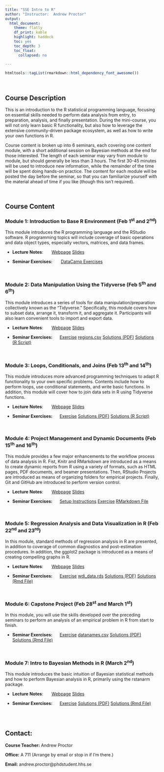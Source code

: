 ```yaml
---
title: "SSE Intro to R"
author: "Instructor:  Andrew Proctor"
output: 
  html_document:
    theme: flatly
    df_print: kable
    highlight: haddock
    toc: yes
    toc_depth: 3
    toc_float:
      collapsed: no
   
---
```

```r
htmltools::tagList(rmarkdown::html_dependency_font_awesome())
```

<br>

## Course Description

This is an introduction to the R statistical programming language, focusing on
essential skills needed to perform data analysis from entry, to preparation, analysis,
and finally presentation.  During the mini-course, you will not only learn basic
R functionality, but also how to leverage the extensive community-driven package 
ecosystem, as well as how to write your own functions in R.

Course content is broken up into 6 seminars, each covering one content module,
with a short additional session on Bayesian methods at the end for those 
interested. The length of each seminar may vary from module to module, but should 
generally be less than 3 hours.  The first 30-45 minutes will be used to introduce 
new information, while the remainder of the time will be spent doing hands-on 
practice.  The content for each module will be posted the day before the seminar,
so that you can familiarize yourself with the material ahead of time if you like 
(though this isn't required).

<br>

## Course Content

### **Module 1:**  Introduction to Base R Environment (Feb 1^st^ and 2^nd^)

This module introduces the R programming language and the RStudio software.  R 
programming topics will include coverage of basic operations
and data object types, especially vectors, matrices, and data frames.

- **Lecture** **Notes**:   \ \ \ \ \ 
<a class="btn btn-primary" href="https://andrewproctor.github.io/rminicourse/module1.html" role="button">Webpage</a> 
<a class="btn btn-primary" href="https://andrewproctor.github.io/rminicourse/assets/module1-baseR.pdf" role="button">Slides</a> 

- **Seminar Exercises:**   \ \ \ \ \   <a class="btn btn-primary" href="https://www.datacamp.com/courses/6356" role="button">DataCamp Exercises</a>


<br>


### **Module 2:**  Data Manipulation Using the Tidyverse (Feb 5^th^ and 6^th^)

This module introduces a series of tools for data manipulation/preparation 
collectively known as the "Tidyverse."  Specifically, this module covers how to 
subset data, arrange it, transform it, and aggregate it.  Participants will also 
learn convenient tools to import and export data.

- **Lecture** **Notes**:   \ \ \ \ \ 
<a class="btn btn-primary" href="https://andrewproctor.github.io/rminicourse/module2.html" role="button">Webpage</a> 
<a class="btn btn-primary" href="https://andrewproctor.github.io/rminicourse/assets/module2-dataprep.pdf" role="button">Slides</a> 

  
- **Seminar Exercises:**   \ \ \ \ 
<a class="btn btn-primary" href="https://andrewproctor.github.io/rminicourse/assets/exercise-m2.pdf" role="button">Exercise</a> 
<a class="btn btn-primary" href="https://andrewproctor.github.io/rminicourse/assets/regions.csv" role="button">regions.csv</a>
<a class="btn btn-primary" href="https://andrewproctor.github.io/rminicourse/assets/exercise-m2-solutions.pdf" role="button">Solutions (PDF)</a> 
<a class="btn btn-primary" href="https://andrewproctor.github.io/rminicourse/assets/exercise-m2-solutions.R" role="button">Solutions (R Script)</a> 

<br>


### **Module 3:**  Loops, Conditionals, and Joins (Feb 13^th^ and 14^th^)

This module introduces more advanced programming techniques to adapt R 
functionality to your own specific problems.  Contents include how to
perform loops, use conditional statements, and write basic functions.  In 
addition, this module will cover how to join data sets in R using 
Tidyverse functions.

- **Lecture** **Notes**:   \ \ \ \ \ 
<a class="btn btn-primary" href="https://andrewproctor.github.io/rminicourse/module3.html" role="button">Webpage</a> 
<a class="btn btn-primary" href="https://andrewproctor.github.io/rminicourse/assets/module3.pdf" role="button">Slides</a> 
  
- **Seminar Exercises:**   \ \ \ \ 
<a class="btn btn-primary" href="https://andrewproctor.github.io/rminicourse/assets/exercise-m3.pdf" role="button">Exercise</a> 
<a class="btn btn-primary" href="https://andrewproctor.github.io/rminicourse/assets/exercise-m3-solutions.pdf" role="button">Solutions (PDF)</a> 
<a class="btn btn-primary" href="https://andrewproctor.github.io/rminicourse/assets/exercise-m3-solutions.R" role="button">Solutions (R Script)</a> 

<br>


### **Module 4:**  Project Management and Dynamic Documents (Feb 15^th^ and 16^th^)

This module provides a few major enhancements to the workflow process of data 
analysis in R.  Fist, Knitr and RMarkdown are introduced as a means to create 
dynamic reports from R using a variety of formats, such as HTML pages, PDF 
documents, and beamer presentations.  Then, RStudio Projects are introduced as 
means of organizing folders for empirical projects.  Finally, Git and GitHub are 
introduced to perform version control.

- **Lecture** **Notes**:   \ \ \ \ \ 
<a class="btn btn-primary" href="https://andrewproctor.github.io/rminicourse/module4.html" role="button">Webpage</a> 
<a class="btn btn-primary" href="https://andrewproctor.github.io/rminicourse/assets/module4.pdf" role="button">Slides</a> 
  
- **Seminar Exercises:**   \ \ \ \ 
<a class="btn btn-primary" href="m4_SetupInstructions.pdf" role="button">Setup Instructions</a> 
<a class="btn btn-primary" href="https://andrewproctor.github.io/rminicourse/assets/exercise-m4.pdf" role="button">Exercise</a> 
<a class="btn btn-primary" href="https://andrewproctor.github.io/rminicourse/assets/exercise-m4.Rmd" role="button">RMarkdown File</a> 

<br>


### **Module 5:** Regression Analysis and Data Visualization in R (Feb 22^nd^ and 23^rd^)

In this module, standard methods of regression analysis in R are presented, in 
addition to coverage of common diagnostics and post-estimation procedures.  In 
addition, the ggplot2 package is introduced as a means of creating compelling 
graphs in R.

- **Lecture** **Notes**:   \ \ \ \ \ 
<a class="btn btn-primary" href="https://andrewproctor.github.io/rminicourse/module5.html" role="button">Webpage</a> 
<a class="btn btn-primary" href="https://andrewproctor.github.io/rminicourse/assets/module5.pdf" role="button">Slides</a> 
  
- **Seminar Exercises:**   \ \ \ \ 
<a class="btn btn-primary" href="https://andrewproctor.github.io/rminicourse/assets/exercise-m5.pdf" role="button">Exercise</a> 
<a class="btn btn-primary" href="https://andrewproctor.github.io/rminicourse/assets/wdi_data.rds" role="button">wdi_data.rds</a> 
<a class="btn btn-primary" href="https://andrewproctor.github.io/rminicourse/assets/exercise-m5-solutions.pdf" role="button">Solutions (PDF)</a> 
<a class="btn btn-primary" href="https://andrewproctor.github.io/rminicourse/assets/exercise-m5-solutions.Rmd" role="button">Solutions (Rmd File)</a> 

 <br>
 

### **Module 6:**  Capstone Project (Feb 28^st^ and March 1^st^)

In this module, you will use the skills developed over the preceding seminars to
perform an analysis of an empirical problem in R from start to finish.

- **Seminar Exercises:**   \ \ \ \ 
<a class="btn btn-primary" href="https://andrewproctor.github.io/rminicourse/assets/capstone.pdf" role="button">Exercise</a> 
<a class="btn btn-primary" href="https://andrewproctor.github.io/rminicourse/assets/datanames.csv" role="button">datanames.csv</a> 
<a class="btn btn-primary" href="https://andrewproctor.github.io/rminicourse/assets/capstone-solutions.pdf" role="button">Solutions (PDF)</a> 
<a class="btn btn-primary" href="https://andrewproctor.github.io/rminicourse/assets/capstone-solutions.Rmd" role="button">Solutions (Rmd File)</a> 

<br>


### **Module 7:**  Intro to Bayesian Methods in R (March 2^nd^)

This module introduces the basic intuition of Bayesian statistical methods and how
to perform Bayesian analysis in R, primarily using the rstanarm package.

- **Lecture** **Notes**:   \ \ \ \ \ 
<a class="btn btn-primary" href="https://andrewproctor.github.io/rminicourse/module7.html" role="button">Webpage</a> 
<a class="btn btn-primary" href="https://andrewproctor.github.io/rminicourse/assets/module7.pdf" role="button">Slides</a> 
  
- **Seminar Exercises:**   \ \ \ \ 
<a class="btn btn-primary" href="https://andrewproctor.github.io/rminicourse/assets/exercise-m7.pdf" role="button">Exercise</a> 
<a class="btn btn-primary" href="https://andrewproctor.github.io/rminicourse/assets/bayesian-solutions.pdf" role="button">Solutions (PDF)</a> 
<a class="btn btn-primary" href="https://andrewproctor.github.io/rminicourse/assets/bayesian-solutions.Rmd" role="button">Solutions (Rmd File)</a>   

<br>
<br>


## Contact:

   **Course Teacher:**  Andrew Proctor
  
   **Office:**  A 711 (Arrange by email or stop in if I'm there.)
  
   **Email:**  andrew.proctor@phdstudent.hhs.se

